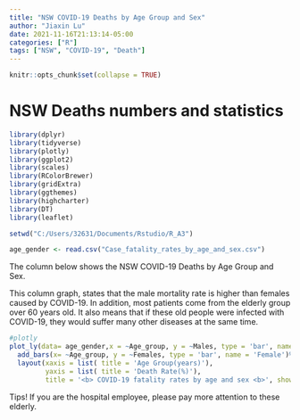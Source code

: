 ```yaml
---
title: "NSW COVID-19 Deaths by Age Group and Sex"
author: "Jiaxin Lu"
date: 2021-11-16T21:13:14-05:00
categories: ["R"]
tags: ["NSW", "COVID-19", "Death"]
---
```


```r
knitr::opts_chunk$set(collapse = TRUE)
```

# NSW Deaths numbers and statistics
```r
library(dplyr)
library(tidyverse)
library(plotly)
library(ggplot2)
library(scales)
library(RColorBrewer)
library(gridExtra)
library(ggthemes)
library(highcharter)
library(DT)
library(leaflet)

setwd("C:/Users/32631/Documents/Rstudio/R_A3")

age_gender <- read.csv("Case_fatality_rates_by_age_and_sex.csv")

```

The column below shows the NSW COVID-19 Deaths by Age Group and Sex.

This column graph, states that the male mortality rate is higher than females caused by COVID-19.
In addition, most patients come from the elderly group over 60 years old. It also means that if these old people were infected with COVID-19, they would suffer many other diseases at the same time.

```r

#plotly
plot_ly(data= age_gender,x = ~Age_group, y = ~Males, type = 'bar', name = 'Male')%>%
  add_bars(x= ~Age_group, y = ~Females, type = 'bar', name = 'Female')%>%
  layout(xaxis = list( title = 'Age Group(years)'),
         yaxis = list( title = 'Death Rate(%)'),
         title = '<b> COVID-19 fatality rates by age and sex <b>', showlegend = F, position = "topcenter")
```

Tips!
If you are the hospital employee, please pay more attention to these elderly.



